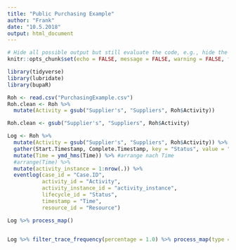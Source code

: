 ```yaml
---
title: "Public Purchasing Example"
author: "Frank"
date: "10.5.2018"
output: html_document
---
```


```r
# Hide all possible output but still evaluate the code, e.g., hide the R source code (echo=FALSE), hide text output (results='hide'), hide warnings, hide messages, hide plots, and so on.
knitr::opts_chunk$set(echo = FALSE, message = FALSE, warning = FALSE, fig.align = "center")

library(tidyverse)
library(lubridate)
library(bupaR)
```


```r
Roh <- read.csv("PurchasingExample.csv")
Roh.clean <- Roh %>% 
  mutate(Activity = gsub("Supplier's", "Suppliers", Roh$Activity))

Roh.clean <- gsub("Supplier's", "Suppliers", Roh$Activity)

Log <- Roh %>% 
  mutate(Activity = gsub("Supplier's", "Suppliers", Roh$Activity)) %>% 
  gather(Start.Timestamp, Complete.Timestamp, key = "Status", value = "Time") %>% 
  mutate(Time = ymd_hms(Time)) %>% #arrange nach Time
  #arrange(Time) %>% 
  mutate(activity_instance = 1:nrow(.)) %>% 
  eventlog(case_id = "Case.ID",
           activity_id = "Activity",
           activity_instance_id = "activity_instance",
           lifecycle_id = "Status",
           timestamp = "Time",
           resource_id = "Resource")

Log %>% process_map()


Log %>% filter_trace_frequency(percentage = 1.0) %>% process_map(type = frequency("absolute"))

```

